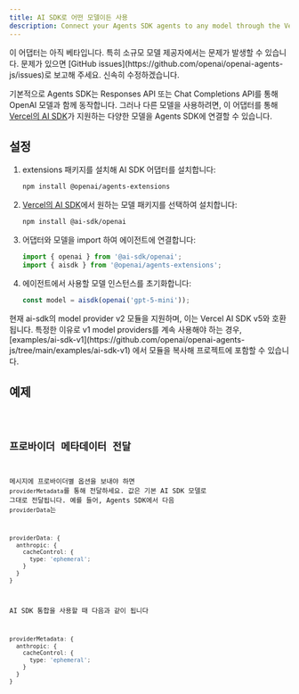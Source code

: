 ```yaml
---
title: AI SDK로 어떤 모델이든 사용
description: Connect your Agents SDK agents to any model through the Vercel's AI SDK
---
```



<Aside type="caution">
  이 어댑터는 아직 베타입니다. 특히 소규모 모델 제공자에서는 문제가 발생할 수
  있습니다. 문제가 있으면 [GitHub
  issues](https://github.com/openai/openai-agents-js/issues)로 보고해 주세요.
  신속히 수정하겠습니다.
</Aside>

기본적으로 Agents SDK는 Responses API 또는 Chat Completions API를 통해 OpenAI 모델과 함께 동작합니다. 그러나 다른 모델을 사용하려면, 이 어댑터를 통해 [Vercel의 AI SDK](https://sdk.vercel.ai/)가 지원하는 다양한 모델을 Agents SDK에 연결할 수 있습니다.

## 설정

<Steps>

1. extensions 패키지를 설치해 AI SDK 어댑터를 설치합니다:

   ```bash
   npm install @openai/agents-extensions
   ```

2. [Vercel의 AI SDK](https://ai-sdk.dev/docs/foundations/providers-and-models)에서 원하는 모델 패키지를 선택하여 설치합니다:

   ```bash
   npm install @ai-sdk/openai
   ```

3. 어댑터와 모델을 import 하여 에이전트에 연결합니다:

   ```typescript
   import { openai } from '@ai-sdk/openai';
   import { aisdk } from '@openai/agents-extensions';
   ```

4. 에이전트에서 사용할 모델 인스턴스를 초기화합니다:

   ```typescript
   const model = aisdk(openai('gpt-5-mini'));
   ```

</Steps>

<Aside type="caution">
  현재 ai-sdk의 model provider v2 모듈을 지원하며, 이는 Vercel AI SDK v5와
  호환됩니다. 특정한 이유로 v1 model providers를 계속 사용해야 하는 경우,
  [examples/ai-sdk-v1](https://github.com/openai/openai-agents-js/tree/main/examples/ai-sdk-v1)
  에서 모듈을 복사해 프로젝트에 포함할 수 있습니다.
</Aside>

## 예제

<Code lang="typescript" code={aiSdkSetupExample} title="AI SDK 설정" />

## 프로바이더 메타데이터 전달

메시지에 프로바이더별 옵션을 보내야 하면 `providerMetadata`를 통해 전달하세요. 값은 기본 AI SDK 모델로 그대로 전달됩니다. 예를 들어, Agents SDK에서 다음 `providerData`는

```ts
providerData: {
  anthropic: {
    cacheControl: {
      type: 'ephemeral';
    }
  }
}
```

AI SDK 통합을 사용할 때 다음과 같이 됩니다

```ts
providerMetadata: {
  anthropic: {
    cacheControl: {
      type: 'ephemeral';
    }
  }
}
```
